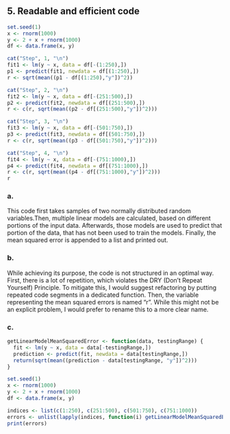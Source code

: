 ## 5. Readable and efficient code
```r
set.seed(1)
x <- rnorm(1000)
y <- 2 + x + rnorm(1000)
df <- data.frame(x, y)

cat("Step", 1, "\n")
fit1 <- lm(y ~ x, data = df[-(1:250),])
p1 <- predict(fit1, newdata = df[(1:250),])
r <- sqrt(mean((p1 - df[(1:250),"y"])^2))

cat("Step", 2, "\n")
fit2 <- lm(y ~ x, data = df[-(251:500),])
p2 <- predict(fit2, newdata = df[(251:500),])
r <- c(r, sqrt(mean((p2 - df[(251:500),"y"])^2)))

cat("Step", 3, "\n")
fit3 <- lm(y ~ x, data = df[-(501:750),])
p3 <- predict(fit3, newdata = df[(501:750),])
r <- c(r, sqrt(mean((p3 - df[(501:750),"y"])^2)))

cat("Step", 4, "\n")
fit4 <- lm(y ~ x, data = df[-(751:1000),])
p4 <- predict(fit4, newdata = df[(751:1000),])
r <- c(r, sqrt(mean((p4 - df[(751:1000),"y"])^2)))
r
```

### a.
This code first takes samples of two normally distributed random variables.Then, multiple linear models are calculated, based on different portions of the input data. Afterwards, those models are used to predict that portion of the data, that has not been used to train the models. Finally, the mean squared error is appended to a list and printed out.

### b.
While achieving its purpose, the code is not structured in an optimal way. First, there is a lot of repetition, which violates the DRY (Don't Repeat Yourself) Principle. To mitigate this, I would suggest refactoring by putting repeated code segments in a dedicated function. Then, the variable representing the mean squared errors is named "r". While this might not be an explicit problem, I would prefer to rename this to a more clear name.

### c.
```r
getLinearModelMeanSquaredError <- function(data, testingRange) {
  fit <- lm(y ~ x, data = data[-testingRange,])
  prediction <- predict(fit, newdata = data[testingRange,])
  return(sqrt(mean((prediction - data[testingRange, "y"])^2)))
}

set.seed(1)
x <- rnorm(1000)
y <- 2 + x + rnorm(1000)
df <- data.frame(x, y)

indices <- list(c(1:250), c(251:500), c(501:750), c(751:1000))
errors <- unlist(lapply(indices, function(i) getLinearModelMeanSquaredError(df, i)))
print(errors)
```